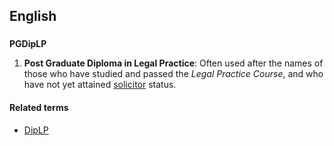 ==English==

==={{acronym}}===
'''PGDipLP''' 

# '''Post Graduate Diploma in Legal Practice''': {{legal}} Often used after the names of those who have studied and passed the ''Legal Practice Course'', and who have not yet attained [[solicitor]] status.

====Related terms====
* [[DipLP]]